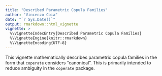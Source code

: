 ```yaml
---
title: "Described Parametric Copula Families"
author: "Vincenzo Coia"
date: "`r Sys.Date()`"
output: rmarkdown::html_vignette
vignette: >
  %\VignetteIndexEntry{Described Parametric Copula Families}
  %\VignetteEngine{knitr::rmarkdown}
  %\VignetteEncoding{UTF-8}
---
```


This vignette mathematically describes parametric copula families in the form that `coperate` considers "canonical". This is primarily intended to reduce ambiguity in the `coperate` package. 
